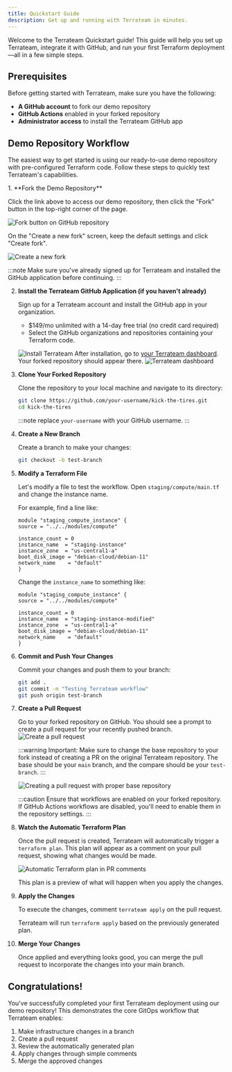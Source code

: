 ```yaml
---
title: Quickstart Guide
description: Get up and running with Terrateam in minutes.
---
```


Welcome to the Terrateam Quickstart guide! This guide will help you set up Terrateam, integrate it with GitHub, and run your first Terraform deployment—all in a few simple steps. 

## Prerequisites

Before getting started with Terrateam, make sure you have the following:

- **A GitHub account** to fork our demo repository
- **GitHub Actions** enabled in your forked repository
- **Administrator access** to install the Terrateam GitHub app


## Demo Repository Workflow

The easiest way to get started is using our ready-to-use demo repository with pre-configured Terraform code. Follow these steps to quickly test Terrateam's capabilities.

<LinkCard
  title="Terrateam Demo Repository"
  href="https://github.com/terrateam-demo/kick-the-tires"
  icon="github"
/>

<Steps>
1. **Fork the Demo Repository**

   Click the link above to access our demo repository, then click the "Fork" button in the top-right corner of the page.
   
   ![Fork button on GitHub repository](../../assets/demo-fork.png)
   
   On the "Create a new fork" screen, keep the default settings and click "Create fork".
   
   ![Create a new fork](../../assets/demo-create-fork.png)
   
   :::note
   Make sure you've already signed up for Terrateam and installed the GitHub application before continuing.
   <LinkCard
     title="Install Terrateam GitHub App"
     href="https://github.com/apps/terrateam-action"
   />
   :::

2. **Install the Terrateam GitHub Application (if you haven't already)**

   Sign up for a Terrateam account and install the GitHub app in your organization.
   
   - $149/mo unlimited with a 14-day free trial (no credit card required)
   - Select the GitHub organizations and repositories containing your Terraform code.
   
   <LinkCard
     title="Sign up for Terrateam"
     href="https://terrateam.io/signup"
   />
   ![Install Terrateam](../../assets/demo-install-terrateam-2.png)
   After installation, go to [your Terrateam dashboard](https://app.terrateam.io/). Your forked repository should appear there.
   ![Terrateam dashboard](../../assets/demo-terrateam-dashboard.png)


3. **Clone Your Forked Repository**

   Clone the repository to your local machine and navigate to its directory:
   
   ```bash
   git clone https://github.com/your-username/kick-the-tires.git
   cd kick-the-tires
   ```
   :::note
   replace `your-username` with your GitHub username.
   :::
   
4. **Create a New Branch**

   Create a branch to make your changes:
   
   ```bash
   git checkout -b test-branch
   ```
   
5. **Modify a Terraform File**

   Let's modify a file to test the workflow. Open `staging/compute/main.tf` and change the instance name.
   
   For example, find a line like:
   
   ```hcl {5}
   module "staging_compute_instance" {
   source = "../../modules/compute"

   instance_count = 0
   instance_name  = "staging-instance"
   instance_zone  = "us-central1-a"
   boot_disk_image = "debian-cloud/debian-11"
   network_name    = "default"
   }
   ```
   
   Change the `instance_name` to something like:
   
   ```hcl {5}
   module "staging_compute_instance" {
   source = "../../modules/compute"

   instance_count = 0
   instance_name  = "staging-instance-modified"
   instance_zone  = "us-central1-a"
   boot_disk_image = "debian-cloud/debian-11"
   network_name    = "default"
   }
   ```
   
6. **Commit and Push Your Changes**

   Commit your changes and push them to your branch:
   
   ```bash
   git add .
   git commit -m "Testing Terrateam workflow"
   git push origin test-branch
   ```
   

7. **Create a Pull Request**

   Go to your forked repository on GitHub. You should see a prompt to create a pull request for your recently pushed branch.
   ![Create a pull request](../../assets/demo-pr.png)
   
   :::warning
   Important: Make sure to change the base repository to your fork instead of creating a PR on the original Terrateam repository. The base should be your `main` branch, and the compare should be your `test-branch`.
   :::
   
   ![Creating a pull request with proper base repository](../../assets/demo-pr-2.png)
   
   :::caution
   Ensure that workflows are enabled on your forked repository. If GitHub Actions workflows are disabled, you'll need to enable them in the repository settings.
   :::

8. **Watch the Automatic Terraform Plan**

   Once the pull request is created, Terrateam will automatically trigger a `terraform plan`. This plan will appear as a comment on your pull request, showing what changes would be made.
   
   ![Automatic Terraform plan in PR comments](../../assets/demo-plan-output.png)
   
   This plan is a preview of what will happen when you apply the changes.

9. **Apply the Changes**

   To execute the changes, comment `terrateam apply` on the pull request.
   
   
   Terrateam will run `terraform apply` based on the previously generated plan.

10. **Merge Your Changes**

    Once applied and everything looks good, you can merge the pull request to incorporate the changes into your main branch.
    
</Steps>

## Congratulations!

You've successfully completed your first Terrateam deployment using our demo repository! This demonstrates the core GitOps workflow that Terrateam enables:

1. Make infrastructure changes in a branch
2. Create a pull request
3. Review the automatically generated plan
4. Apply changes through simple comments
5. Merge the approved changes